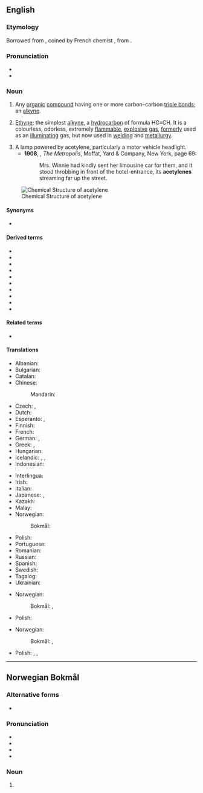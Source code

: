 {{also|acétylène}}
==English==
{{wikipedia}}

===Etymology===
Borrowed from {{bor|en|fr|acétylène}}, coined by French chemist {{w|Marcellin Berthelot}}, from {{m|en|acetyl}}.

===Pronunciation===
* {{IPA|en|/ə ˈsɛt əl ˌin/}}
* {{audio|en|en-us-acetylene.ogg|Audio (US)}}

===Noun===
{{en-noun|~}}

# {{lb|en|organic chemistry|countable}} Any [[organic]] [[compound]] having one or more carbon–carbon [[triple bond]]s; an [[alkyne]].
# {{lb|en|organic compound|uncountable}} [[ethyne|Ethyne]]; the simplest [[alkyne]], a [[hydrocarbon]] of formula HC≡CH. It is a colourless, odorless, extremely [[flammable]], [[explosive]] [[gas]], [[formerly]] used as an [[illuminating]] gas, but now used in [[welding]] and [[metallurgy]].
# A lamp powered by acetylene, particularly a motor vehicle headlight.
#*'''1908''', {{w|Upton Sinclair}}, ''The Metropolis'', Moffat, Yard & Company, New York, page 69:
#*:Mrs. Winnie had kindly sent her limousine car for them, and it stood throbbing in front of the hotel-entrance, its '''acetylenes''' streaming far up the street.

[[Image:Ethyne-2D-flat.png|thumb|right|Chemical Structure of acetylene]]

====Synonyms====
* {{sense|[[IUPAC]] name}} {{l|en|ethyne}}

====Derived terms====
* {{l|en|acetylene black}}
* {{l|en|acetylenediol}}
* {{l|en|acetylene torch}}
* {{l|en|acetylenation}}
* {{l|en|cyanoacetylene}}
* {{l|en|diacetylene}}
* {{l|en|dicyanoacetylene}}
* {{l|en|methylacetylene}}
* {{l|en|oxyacetylene}}
* {{l|en|polyacetylene}}

====Related terms====
* {{l|en|acetylide}}

====Translations====
{{trans-top|acetylene}}
* Albanian: {{t+|sq|acetilen}}
* Bulgarian: {{t|bg|ацетилен}}
* Catalan: {{t|ca|acetilè|m}}
* Chinese:
*: Mandarin: {{t+|cmn|乙炔|tr=yǐquē}}
* Czech: {{t+|cs|acetylen|m}}, {{t|cs|acetylén|m}}
* Dutch: {{t+|nl|acetyleen|n}}
* Esperanto: {{t+|eo|acetileno}}, {{t|eo|etino}}
* Finnish: {{t+|fi|asetyleeni}}
* French: {{t+|fr|acétylène}}
* German: {{t+|de|Acetylen|n}}, {{t+|de|Azetylen|n}}
* Greek: {{t+|el|ασετυλίνη|f}}, {{t+|el|ακετυλένιο|n}}
* Hungarian: {{t+|hu|acetilén}}
* Icelandic: {{t|is|kolvetnisgas|n}}, {{t|is|logsuðugas|n}}, {{t|is|asetýlen|n}}
* Indonesian: {{t+|id|asetilena}}
{{trans-mid}}
* Interlingua: {{t|ia|acetylen}}
* Irish: {{t|ga|aicéitiléin|f}}
* Italian: {{t+|it|acetilene}}
* Japanese: {{t+|ja|アセチレン|tr=asechiren}}, {{t+|ja|エチン|tr=echin}}
* Kazakh: {{t|kk|ацетилен}}
* Malay: {{t|ms|asetilena}}
* Norwegian:
*: Bokmål: {{t+|nb|acetylen|n}}
* Polish: {{t+|pl|acetylen|m-in}}
* Portuguese: {{t+|pt|acetileno}}
* Romanian: {{t+|ro|acetilenă|f}}
* Russian: {{t+|ru|ацетиле́н|m}}
* Spanish: {{t+|es|acetileno|m}}
* Swedish: {{t+|sv|acetylen|n}}
* Tagalog: {{t|tl|asetileno}}
* Ukrainian: {{t+|uk|ацетиле́н|m}}
{{trans-bottom}}

{{trans-top|ethyne}}
{{trans-mid}}
* Norwegian:
*: Bokmål: {{t+|nb|etyn|n}}, {{t+|nb|acetylen|n}}
* Polish: {{t+|pl|acetylen|m}}
{{trans-bottom}}

{{trans-top|a lamp powered by acetylene}}
{{trans-mid}}
* Norwegian:
*: Bokmål: {{t|nb|acetylenlampe|m|f}}, {{t|nb|karbidlampe|m|f}}
* Polish: {{t|pl|[[lampa]] [[acetylenowy|acetylenowa]]|f}}, {{t|pl|[[lampa]] [[karbidowy|karbidowa]]|f}}, {{t+|pl|karbidówka|f}}
{{trans-bottom}}

----

==Norwegian Bokmål==

===Alternative forms===
* {{l|nb|acetyla}}

===Pronunciation===
* {{IPA|nb|/asɛˈtyːlənə/}}
* {{audio|nb|nb-acetylene.ogg|Audio}}
* {{rhymes|nb|ənə}}
* {{hyph|nb|a|ce|ty|le|ne}}

===Noun===
{{head|nb|noun form|g=n}}

# {{inflection of|nb|acetyl||definite|p}}